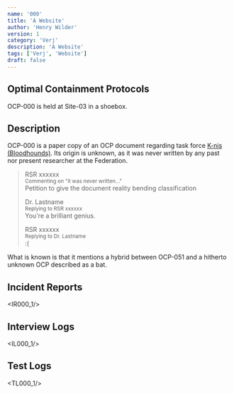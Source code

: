 ```yaml
---
name: '000'
title: 'A Website'
author: 'Henry Wilder'
version: 1
category: 'Verj'
description: 'A Website'
tags: ['Verj', 'Website']
draft: false
---
```


## Optimal Containment Protocols

OCP-000 is held at Site-03 in a shoebox.

## Description

OCP-000 is a paper copy of an OCP document regarding <Blurred>task force [K-nis (Bloodhounds)]()</Blurred>. Its origin is unknown, as it was never written by any past nor present researcher at the Federation.
> <span class="user">RSR <Redacted>xxxxxx</Redacted></span>\
> <sup>Commenting on "it was never written..."</sup>\
> Petition to give the document reality bending classification
> 
> <span class="user">Dr. <Redacted>Lastname</Redacted></span>\
> <sup>Replying to RSR <Redacted>xxxxxx</Redacted></sup>\
> You're a <Redacted>brilliant genius</Redacted>.
> 
> <span class="user">RSR <Redacted>xxxxxx</Redacted></span>\
> <sup>Replying to Dr. <Redacted>Lastname</Redacted></sup>\
> :(

<Blurred>What is known is that it mentions a hybrid between OCP-051 and a hitherto unknown OCP described as a bat.</Blurred>

## Incident Reports
<IR000_1/>

## Interview Logs
<IL000_1/>

## Test Logs
<TL000_1/>
